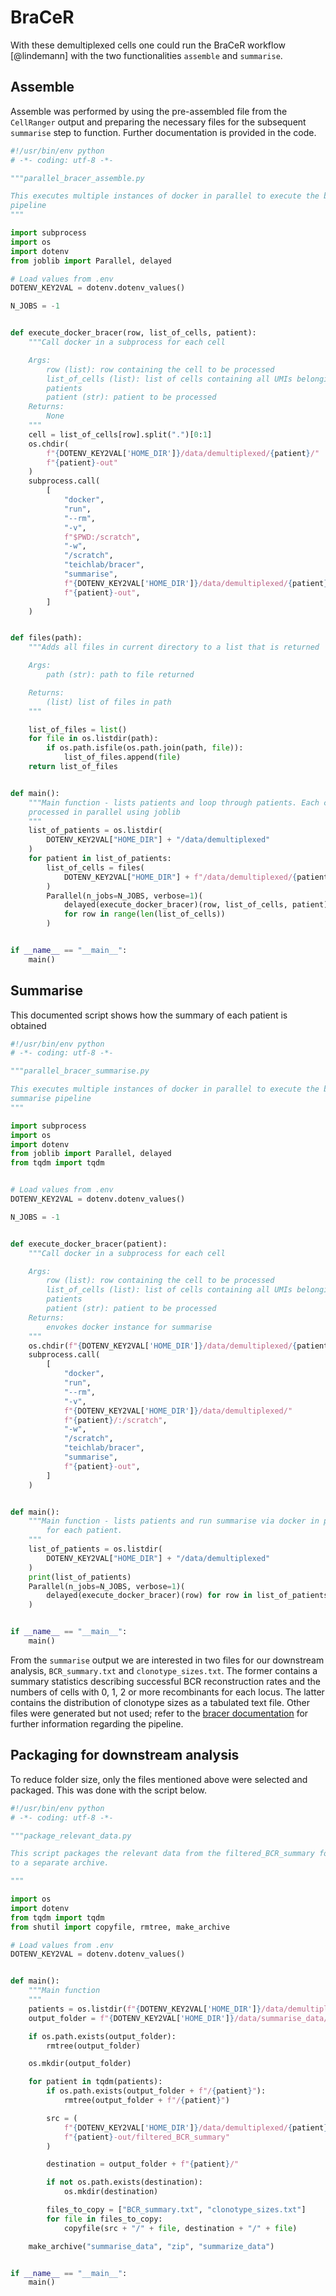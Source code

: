 # BraCeR

With these demultiplexed cells one could run the BraCeR workflow [@lindemann] 
with the two functionalities `assemble` and `summarise`.

## Assemble

Assemble was performed by using the pre-assembled file from the `CellRanger`
output and preparing the necessary files for the subsequent `summarise` step to
function. Further documentation is provided in the code.

```python
#!/usr/bin/env python
# -*- coding: utf-8 -*-

"""parallel_bracer_assemble.py

This executes multiple instances of docker in parallel to execute the bracer
pipeline
"""

import subprocess
import os
import dotenv
from joblib import Parallel, delayed

# Load values from .env
DOTENV_KEY2VAL = dotenv.dotenv_values()

N_JOBS = -1


def execute_docker_bracer(row, list_of_cells, patient):
    """Call docker in a subprocess for each cell

    Args:
        row (list): row containing the cell to be processed
        list_of_cells (list): list of cells containing all UMIs belonging to
        patients
        patient (str): patient to be processed
    Returns:
        None
    """
    cell = list_of_cells[row].split(".")[0:1]
    os.chdir(
        f"{DOTENV_KEY2VAL['HOME_DIR']}/data/demultiplexed/{patient}/"
        f"{patient}-out"
    )
    subprocess.call(
        [
            "docker",
            "run",
            "--rm",
            "-v",
            f"$PWD:/scratch",
            "-w",
            "/scratch",
            "teichlab/bracer",
            "summarise",
            f"{DOTENV_KEY2VAL['HOME_DIR']}/data/demultiplexed/{patient}/"
            f"{patient}-out",
        ]
    )


def files(path):
    """Adds all files in current directory to a list that is returned

    Args:
        path (str): path to file returned

    Returns:
        (list) list of files in path
    """

    list_of_files = list()
    for file in os.listdir(path):
        if os.path.isfile(os.path.join(path, file)):
            list_of_files.append(file)
    return list_of_files


def main():
    """Main function - lists patients and loop through patients. Each cell is
    processed in parallel using joblib
    """
    list_of_patients = os.listdir(
        DOTENV_KEY2VAL["HOME_DIR"] + "/data/demultiplexed"
    )
    for patient in list_of_patients:
        list_of_cells = files(
            DOTENV_KEY2VAL["HOME_DIR"] + f"/data/demultiplexed/{patient}"
        )
        Parallel(n_jobs=N_JOBS, verbose=1)(
            delayed(execute_docker_bracer)(row, list_of_cells, patient)
            for row in range(len(list_of_cells))
        )


if __name__ == "__main__":
    main()
```

## Summarise
This documented script shows how the summary of each patient is obtained

```python
#!/usr/bin/env python
# -*- coding: utf-8 -*-

"""parallel_bracer_summarise.py

This executes multiple instances of docker in parallel to execute the bracer
summarise pipeline
"""

import subprocess
import os
import dotenv
from joblib import Parallel, delayed
from tqdm import tqdm


# Load values from .env
DOTENV_KEY2VAL = dotenv.dotenv_values()

N_JOBS = -1


def execute_docker_bracer(patient):
    """Call docker in a subprocess for each cell

    Args:
        row (list): row containing the cell to be processed
        list_of_cells (list): list of cells containing all UMIs belonging to
        patients
        patient (str): patient to be processed
    Returns:
        envokes docker instance for summarise
    """
    os.chdir(f"{DOTENV_KEY2VAL['HOME_DIR']}/data/demultiplexed/{patient}/")
    subprocess.call(
        [
            "docker",
            "run",
            "--rm",
            "-v",
            f"{DOTENV_KEY2VAL['HOME_DIR']}/data/demultiplexed/"
            f"{patient}/:/scratch",
            "-w",
            "/scratch",
            "teichlab/bracer",
            "summarise",
            f"{patient}-out",
        ]
    )


def main():
    """Main function - lists patients and run summarise via docker in parallel
        for each patient.
    """
    list_of_patients = os.listdir(
        DOTENV_KEY2VAL["HOME_DIR"] + "/data/demultiplexed"
    )
    print(list_of_patients)
    Parallel(n_jobs=N_JOBS, verbose=1)(
        delayed(execute_docker_bracer)(row) for row in list_of_patients
    )


if __name__ == "__main__":
    main()
```

From the `summarise` output we are interested in two files for our downstream
analysis, `BCR_summary.txt` and `clonotype_sizes.txt`. The former contains a 
summary statistics describing successful BCR reconstruction rates and the 
numbers of cells with 0, 1, 2 or more recombinants for each locus. The 
latter contains the distribution of clonotype sizes as a tabulated text file. 
Other files were generated but not used; refer to the [bracer
documentation](https://github.com/Teichlab/bracer) for further information
regarding the pipeline.

## Packaging for downstream analysis

To reduce folder size, only the files mentioned above were selected and packaged. 
This was done with the script below.

```python
#!/usr/bin/env python
# -*- coding: utf-8 -*-

"""package_relevant_data.py

This script packages the relevant data from the filtered_BCR_summary folder
to a separate archive.

"""

import os
import dotenv
from tqdm import tqdm
from shutil import copyfile, rmtree, make_archive

# Load values from .env
DOTENV_KEY2VAL = dotenv.dotenv_values()


def main():
    """Main function
    """
    patients = os.listdir(f"{DOTENV_KEY2VAL['HOME_DIR']}/data/demultiplexed/")
    output_folder = f"{DOTENV_KEY2VAL['HOME_DIR']}/data/summarise_data/"

    if os.path.exists(output_folder):
        rmtree(output_folder)

    os.mkdir(output_folder)

    for patient in tqdm(patients):
        if os.path.exists(output_folder + f"/{patient}"):
            rmtree(output_folder + f"/{patient}")

        src = (
            f"{DOTENV_KEY2VAL['HOME_DIR']}/data/demultiplexed/{patient}/"
            f"{patient}-out/filtered_BCR_summary"
        )

        destination = output_folder + f"{patient}/"

        if not os.path.exists(destination):
            os.mkdir(destination)

        files_to_copy = ["BCR_summary.txt", "clonotype_sizes.txt"]
        for file in files_to_copy:
            copyfile(src + "/" + file, destination + "/" + file)

    make_archive("summarise_data", "zip", "summarize_data")


if __name__ == "__main__":
    main()
````
